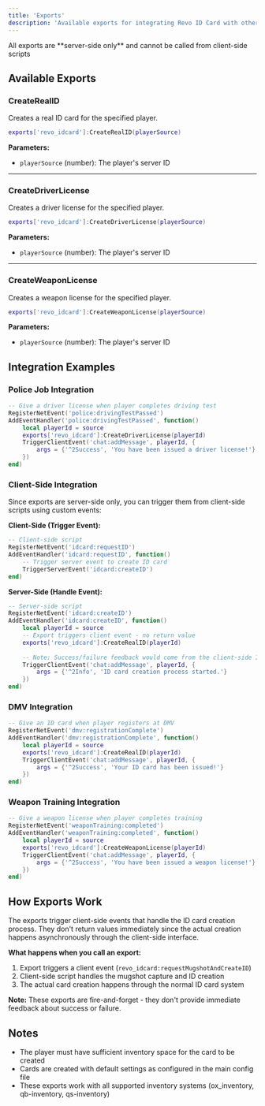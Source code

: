 ```yaml
---
title: 'Exports'
description: 'Available exports for integrating Revo ID Card with other resources.'
---
```


<Warning>
  All exports are **server-side only** and cannot be called from client-side scripts
</Warning>

## Available Exports

### CreateRealID
Creates a real ID card for the specified player.

```lua
exports['revo_idcard']:CreateRealID(playerSource)
```

**Parameters:**
- `playerSource` (number): The player's server ID

---

### CreateDriverLicense
Creates a driver license for the specified player.

```lua
exports['revo_idcard']:CreateDriverLicense(playerSource)
```

**Parameters:**
- `playerSource` (number): The player's server ID

---

### CreateWeaponLicense
Creates a weapon license for the specified player.

```lua
exports['revo_idcard']:CreateWeaponLicense(playerSource)
```

**Parameters:**
- `playerSource` (number): The player's server ID

## Integration Examples

### Police Job Integration
```lua
-- Give a driver license when player completes driving test
RegisterNetEvent('police:drivingTestPassed')
AddEventHandler('police:drivingTestPassed', function()
    local playerId = source
    exports['revo_idcard']:CreateDriverLicense(playerId)
    TriggerClientEvent('chat:addMessage', playerId, {
        args = {'^2Success', 'You have been issued a driver license!'}
    })
end)
```

### Client-Side Integration
Since exports are server-side only, you can trigger them from client-side scripts using custom events:

**Client-Side (Trigger Event):**
```lua
-- Client-side script
RegisterNetEvent('idcard:requestID')
AddEventHandler('idcard:requestID', function()
    -- Trigger server event to create ID card
    TriggerServerEvent('idcard:createID')
end)
```


**Server-Side (Handle Event):**
```lua
-- Server-side script
RegisterNetEvent('idcard:createID')
AddEventHandler('idcard:createID', function()
    local playerId = source
    -- Export triggers client event - no return value
    exports['revo_idcard']:CreateRealID(playerId)
    
    -- Note: Success/failure feedback would come from the client-side ID card system
    TriggerClientEvent('chat:addMessage', playerId, {
        args = {'^2Info', 'ID card creation process started.'}
    })
end)
```

### DMV Integration
```lua
-- Give an ID card when player registers at DMV
RegisterNetEvent('dmv:registrationComplete')
AddEventHandler('dmv:registrationComplete', function()
    local playerId = source
    exports['revo_idcard']:CreateRealID(playerId)
    TriggerClientEvent('chat:addMessage', playerId, {
        args = {'^2Success', 'Your ID card has been issued!'}
    })
end)
```

### Weapon Training Integration
```lua
-- Give a weapon license when player completes training
RegisterNetEvent('weaponTraining:completed')
AddEventHandler('weaponTraining:completed', function()
    local playerId = source
    exports['revo_idcard']:CreateWeaponLicense(playerId)
    TriggerClientEvent('chat:addMessage', playerId, {
        args = {'^2Success', 'You have been issued a weapon license!'}
    })
end)
```

## How Exports Work

The exports trigger client-side events that handle the ID card creation process. They don't return values immediately since the actual creation happens asynchronously through the client-side interface.

**What happens when you call an export:**
1. Export triggers a client event (`revo_idcard:requestMugshotAndCreateID`)
2. Client-side script handles the mugshot capture and ID creation
3. The actual card creation happens through the normal ID card system

**Note:** These exports are fire-and-forget - they don't provide immediate feedback about success or failure.

## Notes
- The player must have sufficient inventory space for the card to be created
- Cards are created with default settings as configured in the main config file
- These exports work with all supported inventory systems (ox_inventory, qb-inventory, qs-inventory)
